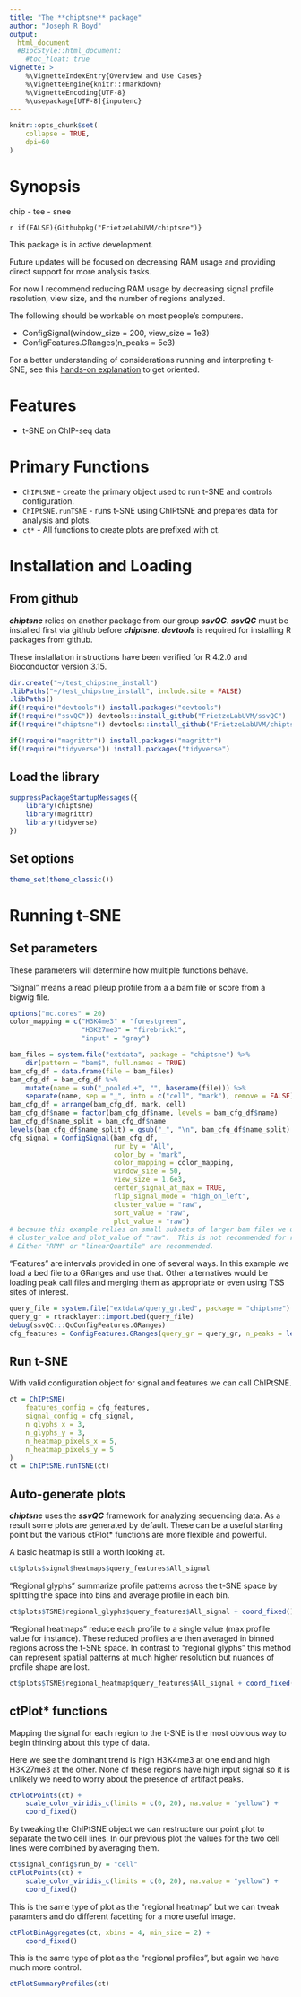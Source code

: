 ```yaml
---
title: "The **chiptsne** package"
author: "Joseph R Boyd"
output:
  html_document
  #BiocStyle::html_document:
    #toc_float: true
vignette: >
    %\VignetteIndexEntry{Overview and Use Cases}
    %\VignetteEngine{knitr::rmarkdown}
    %\VignetteEncoding{UTF-8}
    %\usepackage[UTF-8]{inputenc}
---
```


<style type = "text/css"> em { font-weight: bold; } </style>

```r
knitr::opts_chunk$set(
    collapse = TRUE,
    dpi=60
)
```

# Synopsis
chip - tee - snee

`r if(FALSE){Githubpkg("FrietzeLabUVM/chiptsne")}`

This package is in active development.  

Future updates will be focused on decreasing RAM usage and providing direct support for more analysis tasks.

For now I recommend reducing RAM usage by decreasing signal profile resolution, view size, and the number of regions analyzed.

The following should be workable on most people's computers.

- ConfigSignal(window_size = 200, view_size = 1e3)
- ConfigFeatures.GRanges(n_peaks = 5e3)

For a better understanding of considerations running and interpreting t-SNE, see this 
[hands-on explanation](https://distill.pub/2016/misread-tsne/) to get oriented.

# Features

* t-SNE on ChIP-seq data

# Primary Functions

* `ChIPtSNE` - create the primary object used to run t-SNE and controls configuration.
* `ChIPtSNE.runTSNE` - runs t-SNE using ChIPtSNE and prepares data for analysis and plots.
* `ct*` - All functions to create plots are prefixed with ct.

# Installation and Loading

## From github

*chiptsne* relies on another package from our group *ssvQC*.  *ssvQC* must be installed first via github before *chiptsne*.  *devtools* is required for installing R packages from github.

These installation instructions have been verified for R 4.2.0 and Bioconductor version 3.15.

```r
dir.create("~/test_chipstne_install")
.libPaths("~/test_chipstne_install", include.site = FALSE)
.libPaths()
if(!require("devtools")) install.packages("devtools")
if(!require("ssvQC")) devtools::install_github("FrietzeLabUVM/ssvQC")
if(!require("chiptsne")) devtools::install_github("FrietzeLabUVM/chiptsne")

if(!require("magrittr")) install.packages("magrittr")
if(!require("tidyverse")) install.packages("tidyverse")
```

## Load the library
```r
suppressPackageStartupMessages({
    library(chiptsne)
    library(magrittr)
    library(tidyverse)    
})
```

## Set options
```r
theme_set(theme_classic())
```

# Running t-SNE

## Set parameters

These parameters will determine how multiple functions behave.

"Signal" means a read pileup profile from a a bam file or score from a bigwig file.

```r
options("mc.cores" = 20)
color_mapping = c("H3K4me3" = "forestgreen",
                  "H3K27me3" = "firebrick1",
                  "input" = "gray")

bam_files = system.file("extdata", package = "chiptsne") %>%
    dir(pattern = "bam$", full.names = TRUE)
bam_cfg_df = data.frame(file = bam_files)
bam_cfg_df = bam_cfg_df %>% 
    mutate(name = sub("_pooled.+", "", basename(file))) %>%
    separate(name, sep = "_", into = c("cell", "mark"), remove = FALSE)
bam_cfg_df = arrange(bam_cfg_df, mark, cell)
bam_cfg_df$name = factor(bam_cfg_df$name, levels = bam_cfg_df$name)
bam_cfg_df$name_split = bam_cfg_df$name
levels(bam_cfg_df$name_split) = gsub("_", "\n", bam_cfg_df$name_split)
cfg_signal = ConfigSignal(bam_cfg_df, 
                          run_by = "All", 
                          color_by = "mark", 
                          color_mapping = color_mapping, 
                          window_size = 50, 
                          view_size = 1.6e3, 
                          center_signal_at_max = TRUE, 
                          flip_signal_mode = "high_on_left", 
                          cluster_value = "raw", 
                          sort_value = "raw", 
                          plot_value = "raw")
# because this example relies on small subsets of larger bam files we use
# cluster_value and plot_value of "raw".  This is not recommended for real data.
# Either "RPM" or "linearQuartile" are recommended.
```

"Features" are intervals provided in one of several ways. In this example we load a bed file to a GRanges and use that.  Other alternatives would be loading peak call files and merging them as appropriate or even using TSS sites of interest.

```r
query_file = system.file("extdata/query_gr.bed", package = "chiptsne") 
query_gr = rtracklayer::import.bed(query_file)
debug(ssvQC:::QcConfigFeatures.GRanges)
cfg_features = ConfigFeatures.GRanges(query_gr = query_gr, n_peaks = length(query_gr))
```

## Run t-SNE

With valid configuration object for signal and features we can call ChIPtSNE.

```r
ct = ChIPtSNE(
    features_config = cfg_features, 
    signal_config = cfg_signal, 
    n_glyphs_x = 3, 
    n_glyphs_y = 3, 
    n_heatmap_pixels_x = 5, 
    n_heatmap_pixels_y = 5
)
ct = ChIPtSNE.runTSNE(ct)
```

## Auto-generate plots

*chiptsne* uses the *ssvQC* framework for analyzing sequencing data.  As a result some plots are generated by default.  These can be a useful starting point but the various ctPlot* functions are more flexible and powerful.

A basic heatmap is still a worth looking at.

```r
ct$plots$signal$heatmaps$query_features$All_signal 
```

"Regional glyphs" summarize profile patterns across the t-SNE space by splitting the space into bins and average profile in each bin.

```r
ct$plots$TSNE$regional_glyphs$query_features$All_signal + coord_fixed()
```

"Regional heatmaps" reduce each profile to a single value (max profile value for instance). These reduced profiles are then averaged in binned regions across the t-SNE space. In contrast to "regional glyphs" this method can represent spatial patterns at much higher resolution but nuances of profile shape are lost.

```r
ct$plots$TSNE$regional_heatmap$query_features$All_signal + coord_fixed()
```

## ctPlot* functions ##

Mapping the signal for each region to the t-SNE is the most obvious way to begin thinking about this type of data.

Here we see the dominant trend is high H3K4me3 at one end and high H3K27me3 at the other. None of these regions have high input signal so it is unlikely we need to worry about the presence of artifact peaks.

```r
ctPlotPoints(ct) + 
    scale_color_viridis_c(limits = c(0, 20), na.value = "yellow") +
    coord_fixed()
```

By tweaking the ChIPtSNE object we can restructure our point plot to separate the two cell lines. In our previous plot the values for the two cell lines were combined by averaging them.

```r
ct$signal_config$run_by = "cell"
ctPlotPoints(ct) + 
    scale_color_viridis_c(limits = c(0, 20), na.value = "yellow") +
    coord_fixed()

```

This is the same type of plot as the "regional heatmap" but we can tweak paramters and do different facetting for a more useful image.

```r
ctPlotBinAggregates(ct, xbins = 4, min_size = 2) +
    coord_fixed()
```

This is the same type of plot as the "regional profiles", but again we have much more control.

```r
ctPlotSummaryProfiles(ct)
```
